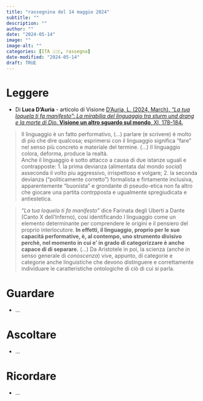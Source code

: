 ```yaml
---
title: "rassegnina del 14 maggio 2024"
subtitle: ""
description: ""
author: ""
date: "2024-05-14"
image: ""
image-alt: ""
categories: [ITA 🇮🇹, rassegna]
date-modified: "2024-05-14"
draft: TRUE
---
```


# Leggere

- Di **Luca D'Auria** - articolo di Visione [D’Auria, L. (2024, March). *“La tua loquela ti fa manifesto”: La mirabilia del linguaggio tra sturm und drang e la morte di Dio.* **Visione un altro sguardo sul mondo**, XI, 178–184.](Citazione.pdf)

> Il linguaggio è un fatto performativo, (...) parlare (e scrivere) è molto di più che dire qualcosa; esprimersi con il linguaggio significa "fare" nel senso più concreto e materiale del termine. (...) Il linguaggio colora, deforma, produce la realtà.  
> Anche il linguaggio è sotto attacco a causa di due istanze uguali e contrapposte:
	1. la prima devianza (alimentata dal mondo *social*) asseconda il volto piu aggressivo, irrispettoso e volgare;
	2. la seconda devianza ("politicamente corretto") formalista e fintamente inclusiva, apparentemente "buonista" e grondante di pseudo-etica non fa altro che giocare una partita contrpposta e ugualmente spregiudicata e antiestetica.
 
> *“La tua loquela ti fa manifesto”* dice Farinata degli Uberti a Dante (Canto X dell'Inferno), cosí identificando l linguaggio come un elemento determinante per comprendere le origini e il pensiero del proprio interlocutore. **In effetti, il linguaggio, proprio per le sue capacità performative, è, al contempo, uno strumento divisivo perchè, nel momento in cui e' in grado di categorizzare è anche capace di di separare.** (...) Da Aristotele in poi, la scienza (anche in senso generale di *conoscenza*) vive, appunto, di categorie e categorie anche linguistiche che devono distinguere e correttamente individuare le caratteristiche ontologiche di ciò di cui si parla. 

# Guardare

-   ...

# Ascoltare

-   ...

# Ricordare

-   ...

<!-- # Istruzioni -->

<!-- + **FOOTNOTES** I am going to insert a footnote here[^1]. -->

<!-- [^1]: Here is the associated footnote, which will appear at the bottom of my document in a "Footnotes" section. -->
